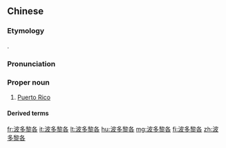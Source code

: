 ==Chinese==
{{zh-forms|gloss=-}}
{{wikipedia|lang=zh}}

===Etymology===
{{bor|zh|en|Puerto Rico}}.

===Pronunciation===
{{zh-pron
|m=Bōduōlígè
|c=bo1 do1 lai4 gok3
|mn=qz:Pho-to͘-lê-kok/xm:Po-to-lê-kok/zz:Pho-to-lê-kok
|cat=pn
}}

===Proper noun===
{{zh-propn}}

# [[Puerto Rico]]

====Derived terms====
{{zh-der|波多黎各自由邦}}

{{zh-cat|Puerto Rico|Islands|Dependencies}}

[[fr:波多黎各]]
[[it:波多黎各]]
[[lt:波多黎各]]
[[hu:波多黎各]]
[[mg:波多黎各]]
[[fi:波多黎各]]
[[zh:波多黎各]]